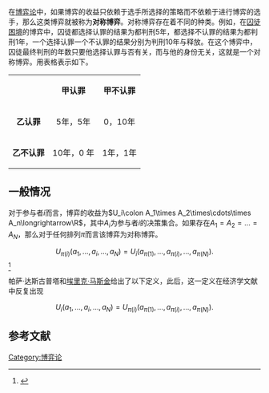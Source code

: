 在[[博弈论|博弈论]]中，如果博弈的收益只依赖于选手所选择的策略而不依赖于进行博弈的选手，那么这类博弈就被称为'''对称博弈'''。对称博弈存在着不同的种类。例如，在[[囚徒困境|囚徒困境]]的博弈中，囚徒都选择认罪的结果为都判刑5年，都选择不认罪的结果为都判刑1年，一个选择认罪一个不认罪的结果分别为判刑10年与释放。在这个博弈中，囚徒最终判刑的年数只要他选择认罪与否有关，而与他的身份无关，这就是一个对称博弈。用表格表示如下。

{| align="center" border="2" cellpadding="4" cellspacing="0" style="background: #f9f9f9;border: 1px #aaa solid; border-collapse: collapse;"
|
| align="center" |'''甲认罪'''
| align="center" |'''甲不认罪'''
|-
| align="center" |'''乙认罪'''
|5年，5年
| 0，10年
|-
| align="center" |'''乙不认罪'''
|10年，0 年
|1年，1年
|}
== 一般情况 ==
对于参与者<math>i</math>而言，博弈的收益为<math>U_i\colon A_1\times A_2\times\cdots\times A_n\longrightarrow\R</math>，其中<math>A_i</math>为参与者<math>i</math>的决策集合。如果存在<math>A_1=A_2=\ldots=A_N</math>，那么对于任何排列<math>\pi</math>而言该博弈为对称博弈。

:<math>
U_{\pi(i)}(a_1,\ldots,a_i,\ldots,a_N) = U_{i}(a_{\pi(1)},\ldots,a_{\pi(i)},\ldots,a_{\pi(N)}).</math><ref name=Ham>{{cite arxiv |last=Ham |first=Nicholas |eprint=1311.4766 |title=Notions of Symmetry for Finite Strategic-Form Games |class=math.CO |date=18 Nov 2013}}</ref>

帕萨·达斯古普塔和[[埃里克·马斯金|埃里克·马斯金]]给出了以下定义，此后，这一定义在经济学文献中反复出现
:<math>
U_i(a_1,\ldots,a_i,\ldots,a_N) = U_{\pi(i)}(a_{\pi(1)},\ldots,a_{\pi(i)},\ldots,a_{\pi(N)}).</math>


==参考文献==
{{reflist}}
{{博弈论}}

[[Category:博弈论|Category:博弈论]]